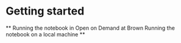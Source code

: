 # Getting started

** Running the notebook in Open on Demand at Brown **
** Running the notebook on a local machine **